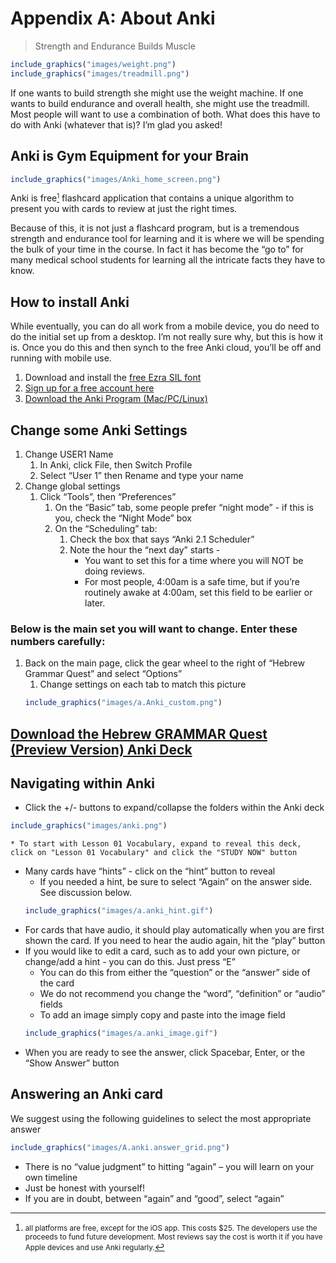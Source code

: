 # Appendix A: About Anki {- #Anki}


> Strength and Endurance Builds Muscle


```r

include_graphics("images/weight.png")
include_graphics("images/treadmill.png")
```


If one wants to build strength she might use the weight machine.  If one wants to build endurance and overall health, she might use the treadmill.  Most people will want to use a combination of both. What does this have to do with Anki (whatever that is)? I’m glad you asked!


## Anki is Gym Equipment for your Brain {-}

```r

include_graphics("images/Anki_home_screen.png")
```

Anki is free<small>^[<small>all platforms are free, except for the iOS app. This costs $25. The developers use the proceeds to fund future development.  Most reviews say the cost is worth it if you have Apple devices and use Anki regularly.</small>]</small> flashcard application that contains a unique algorithm to present you with cards to review at just the right times.

Because of this, it is not just a flashcard program, but is a tremendous strength and endurance tool for learning and it is where we will be spending the bulk of your time in the course.  In fact it has become the “go to” for many medical school students for learning all the intricate facts they have to know.

## How to install Anki {-}

While eventually, you can do all work from a mobile device, you do need to do the initial set up from a desktop.  I'm not really sure why, but this is how it is.  Once you do this and then synch to the free Anki cloud, you'll be off and running with mobile use.

1. Download and install the [free Ezra SIL font](https://software.sil.org/downloads/r/ezra/EzraSIL-2.51.zip ){target="_blank"}
1. [Sign up for a free account here](https://ankiweb.net/account/register){target="_blank"}
1. [Download the Anki Program (Mac/PC/Linux)](https://apps.ankiweb.net/){target="_blank"}

## Change some Anki Settings {-}

1. Change USER1 Name 
    1. In Anki, click File, then Switch Profile  
    2. Select “User 1” then Rename and type your name
1. Change global settings
    1. Click "Tools", then "Preferences"
        1. On the "Basic" tab, some people prefer "night mode" - if this is you, check the "Night Mode" box
        2. On the "Scheduling" tab:
            1. Check the box that says "Anki 2.1 Scheduler"
            2. Note the hour the "next day" starts - 
                * You want to set this for a time where you will NOT be doing reviews.  
                * For most people, 4:00am is a safe time, but if you're routinely awake at 4:00am, set this field to be earlier or later.

### Below is the main set you will want to change.  Enter these numbers carefully: {-}

1. Back on the main page, click the gear wheel to the right of “Hebrew Grammar Quest” and select “Options”
    1. Change settings on each tab to match this picture
```r

include_graphics("images/a.Anki_custom.png")
```

## [Download the Hebrew GRAMMAR Quest (Preview Version) Anki Deck](./images/Hebrew Grammar Quest PREVIEW.apkg){target="_blank"} {-}


## Navigating within Anki {-}

* Click the +/- buttons to expand/collapse the folders within the Anki deck
```r

include_graphics("images/anki.png")
```
    * To start with Lesson 01 Vocabulary, expand to reveal this deck, click on "Lesson 01 Vocabulary" and click the "STUDY NOW" button
* Many cards have "hints" - click on the "hint" button to reveal
    * If you needed a hint, be sure to select "Again" on the answer side. See discussion below.
    ```r

include_graphics("images/a.anki_hint.gif")
```  
* For cards that have audio, it should play automatically when you are first shown the card. If you need to hear the audio again, hit the "play" button
* If you would like to edit a card, such as to add your own picture, or change/add a hint - you can do this.  Just press "E"
    * You can do this from either the "question" or the "answer" side of the card
    * We do not recommend you change the "word", "definition" or "audio" fields
    * To add an image simply copy and paste into the image field
```r

include_graphics("images/a.anki_image.gif")
```  
* When you are ready to see the answer, click Spacebar, Enter, or the "Show Answer" button

## Answering an Anki card {-}

We suggest using the following guidelines to select the most appropriate answer

```r

include_graphics("images/A.anki.answer_grid.png")
```     

* There is no “value judgment” to hitting “again” – you will learn on your own timeline
* Just be honest with yourself! 
* If you are in doubt, between “again” and “good”, select “again”
